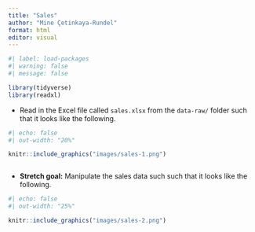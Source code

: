 ```yaml
---
title: "Sales"
author: "Mine Çetinkaya-Rundel"
format: html
editor: visual
---
```


```r
#| label: load-packages
#| warning: false
#| message: false

library(tidyverse)
library(readxl)
```

-   Read in the Excel file called `sales.xlsx` from the `data-raw/` folder such that it looks like the following.

```r
#| echo: false
#| out-width: "20%"

knitr::include_graphics("images/sales-1.png")
```

```r

```

-   **Stretch goal:** Manipulate the sales data such such that it looks like the following.

```r
#| echo: false
#| out-width: "25%"

knitr::include_graphics("images/sales-2.png")
```

```r

```
